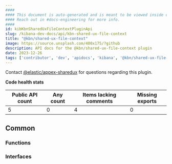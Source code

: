 ```yaml
---
####
#### This document is auto-generated and is meant to be viewed inside our experimental, new docs system.
#### Reach out in #docs-engineering for more info.
####
id: kibKbnSharedUxFileContextPluginApi
slug: /kibana-dev-docs/api/kbn-shared-ux-file-context
title: "@kbn/shared-ux-file-context"
image: https://source.unsplash.com/400x175/?github
description: API docs for the @kbn/shared-ux-file-context plugin
date: 2023-12-26
tags: ['contributor', 'dev', 'apidocs', 'kibana', '@kbn/shared-ux-file-context']
---
```




Contact [@elastic/appex-sharedux](https://github.com/orgs/elastic/teams/appex-sharedux) for questions regarding this plugin.

**Code health stats**

| Public API count  | Any count | Items lacking comments | Missing exports |
|-------------------|-----------|------------------------|-----------------|
| 5 | 0 | 4 | 0 |

## Common

### Functions
<DocDefinitionList data={kbnSharedUxFileContextObj.common.functions}/>

### Interfaces
<DocDefinitionList data={kbnSharedUxFileContextObj.common.interfaces}/>


